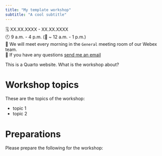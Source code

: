 ```yaml
---
title: "My template workshop"
subtitle: "A cool subtitle"
---
```


🗓️ XX.XX.XXXX - XX.XX.XXXX <br>
🕘 9 a.m. - 4 p.m. (🥪 ~ 12 a.m. - 1 p.m.)<br>
📍 We will meet every morning in the `General` meeting room of our Webex team.<br>
📧 If you have any questions [send me an email](mailto: selina.baldauf@fu-berlin.de)

This is a Quarto website. What is the workshop about?

# Workshop topics

These are the topics of the workshop:

- topic 1
- topic 2

# Preparations

Please prepare the following for the workshop:
